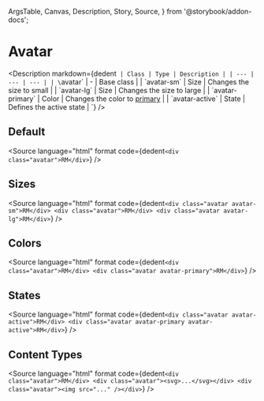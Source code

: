   ArgsTable,
  Canvas,
  Description,
  Story,
  Source,
} from '@storybook/addon-docs';

# Avatar

<Description
  markdown={dedent`
  | Class | Type | Description |
  | --- | --- | --- |
  | \`avatar\` | - | Base class |
  | \`avatar-sm\` | Size | Changes the size to small |
  | \`avatar-lg\` | Size | Changes the size to large |
  | \`avatar-primary\` | Color | Changes the color to [primary](?path=/docs/tokens-colors--page) |
  | \`avatar-active\` | State | Defines the active state |
`}
/>

## Default

<Canvas withSource="none">
  <Story id="components-avatar--default" />
</Canvas>

<Source language="html" format code={dedent`<div class="avatar">RM</div>`} />

## Sizes

<Canvas withSource="none">
  <Story id="components-avatar--sizes" />
</Canvas>

<Source
  language="html"
  format
  code={dedent`
    <div class="avatar avatar-sm">RM</div>
    <div class="avatar">RM</div>
    <div class="avatar avatar-lg">RM</div>
  `}
/>

## Colors

<Canvas withSource="none">
  <Story id="components-avatar--colors" />
</Canvas>

<Source
  language="html"
  format
  code={dedent`
    <div class="avatar">RM</div>
    <div class="avatar avatar-primary">RM</div>
  `}
/>

## States

<Canvas withSource="none">
  <Story id="components-avatar--states" />
</Canvas>

<Source
  language="html"
  format
  code={dedent`
    <div class="avatar avatar-active">RM</div>
    <div class="avatar avatar-primary avatar-active">RM</div>
  `}
/>

## Content Types

<Canvas withSource="none">
  <Story id="components-avatar--content-types" />
</Canvas>

<Source
  language="html"
  format
  code={dedent`
    <div class="avatar">RM</div>
    <div class="avatar"><svg>...</svg></div>
    <div class="avatar"><img src="..." /></div>
  `}
/>
